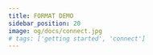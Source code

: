 ```yaml
---
title: FORMAT DEMO
sidebar_position: 20
image: og/docs/connect.jpg
# tags: ['getting started', 'connect']
---
```





<Tabs groupId="languages">
<TabItem value="go" label="GoFormat">
   <FilteredTextBlock
     text={GoCode}
     startMarker="// START LocalNoAuth"
     endMarker="// END LocalNoAuth"
     language="go"
   />
</TabItem>
<TabItem value="go-js" label="JsFormat">
   <FilteredTextBlock
     text={GoCode}
     startMarker="// START LocalNoAuth"
     endMarker="// END LocalNoAuth"
     language="js"
   />
</TabItem>
<TabItem value="go-py" label="PyFormat">
   <FilteredTextBlock
     text={GoCode}
     startMarker="// START LocalNoAuth"
     endMarker="// END LocalNoAuth"
     language="py"
   />
</TabItem>
<TabItem value="go-java" label="JavaFormat">
   <FilteredTextBlock
     text={GoCode}
     startMarker="// START LocalNoAuth"
     endMarker="// END LocalNoAuth"
     language="java"
   />
</TabItem>
</Tabs>
